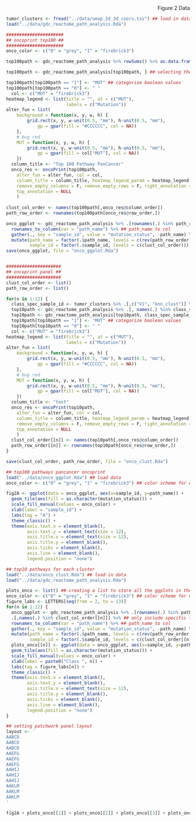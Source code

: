 <div style="text-align: right"> Figure 2 Data </div>
```r
tumor_clusters <- fread("../data/umap_2d_3d_coors.tsv") ## load in data
load("../data/gdc_reactome_path_analysis.Rda")

######################
## oncoprint top100 ##
######################
onco_color <- c("0" = "grey", "1" = "firebrick3")

top100path <- gdc_reactome_path_analysis %>% rowSums() %>% as.data.frame() %>% rownames_to_column(var = "path_name") %>% arrange(desc(.)) %>% .[1:100,] %>% .[, "path_name"] ## getting the top100 mutated pathways in class

top100path <- gdc_reactome_path_analysis[top100path, ] ## selecting the top 100 paths

top100path[top100path == "1"] <- "MUT" ## categorize boolean values
top100path[top100path == "0"] <- " "
  col <- c("MUT" = "firebrick3")
heatmap_legend <- list(title = "", at = c("MUT"),
                       labels = c("Mutation"))
alter_fun = list(
    background = function(x, y, w, h) {
        grid.rect(x, y, w-unit(0.5, "mm"), h-unit(0.5, "mm"), 
            gp = gpar(fill = "#CCCCCC", col = NA))
    },
    # bug red
    MUT = function(x, y, w, h) {
        grid.rect(x, y, w-unit(0.5, "mm"), h-unit(0.5, "mm"), 
            gp = gpar(fill = col["MUT"], col = NA))
    })
  column_title <- "Top 100 Pathway PanCancer"
  onco_res <- oncoPrint(top100path,
    alter_fun = alter_fun, col = col,
    column_title = column_title, heatmap_legend_param = heatmap_legend,
    remove_empty_columns = F, remove_empty_rows = F, right_annotation = NULL,
    top_annotation = NULL
    )
  
clust_col_order <- names(top100path[,onco_res@column_order])
path_row_order <- rownames(top100path[onco_res@row_order,])

onco_ggplot <- gdc_reactome_path_analysis %>% .[rownames(.) %in% path_row_order,] %>% ## only include the top 10 paths
  rownames_to_column(var = "path_name") %>% ## path_name to col
  gather(., key = "sample_id", value = "mutation_status", -path_name) %>% ## wide to long format
  mutate(path_name = factor(.$path_name, levels = c(rev(path_row_order))), ## factor to force oncoprint order
         sample_id = factor(.$sample_id, levels = c(clust_col_order)))
save(onco_ggplot, file = "onco_ggplot.Rda")


#####################
## oncoprint panel ##
#####################
clust_col_order <- list()
path_row_order <- list()

for(n in 1:12) {
  class_spec_sample_id <- tumor_clusters %>% .[,c("V1", "knn_clust")] %>% filter(knn_clust == n) %>% .[,.$V1] ## get class spec sample ids
  top10path <- gdc_reactome_path_analysis %>% .[, names(.) %in% class_spec_sample_id] %>% rowSums() %>% as.data.frame() %>% rownames_to_column(var = "path_name") %>% arrange(desc(.)) %>% .[1:10,] %>% .[, "path_name"] ## getting the top10 mutated pathways in class
  top10path <- gdc_reactome_path_analysis[top10path, class_spec_sample_id]
  top10path[top10path == "1"] <- "MUT" ## categorize boolean values
  top10path[top10path == "0"] <- " "
  col <- c("MUT" = "firebrick3")
heatmap_legend <- list(title = "", at = c("MUT"),
                       labels = c("Mutation"))
alter_fun = list(
    background = function(x, y, w, h) {
        grid.rect(x, y, w-unit(0.5, "mm"), h-unit(0.5, "mm"), 
            gp = gpar(fill = "#CCCCCC", col = NA))
    },
    # bug red
    MUT = function(x, y, w, h) {
        grid.rect(x, y, w-unit(0.5, "mm"), h-unit(0.5, "mm"), 
            gp = gpar(fill = col["MUT"], col = NA))
    })
  column_title <- "test"
  onco_res <- oncoPrint(top10path,
    alter_fun = alter_fun, col = col,
    column_title = column_title, heatmap_legend_param = heatmap_legend,
    remove_empty_columns = F, remove_empty_rows = F, right_annotation = NULL,
    top_annotation = NULL
    )
  clust_col_order[[n]] <- names(top10path[,onco_res@column_order])
  path_row_order[[n]] <- rownames(top10path[onco_res@row_order,])
}

save(clust_col_order, path_row_order, file = "onco_clust.Rda")
```

```r
## top100 pathways pancancer oncoprint
load("../data/onco_ggplot.Rda") ## load data
onco_color <- c("0" = "grey", "1" = "firebrick3") ## color scheme for oncoprint

fig2A <- ggplot(data = onco_ggplot, aes(x=sample_id, y=path_name)) + 
  geom_tile(aes(fill = as.character(mutation_status))) +
  scale_fill_manual(values = onco_color) +
  xlab(label = "sample_id") +
  labs(tag = "A") +
  theme_classic() +
  theme(axis.text.x = element_blank(),
        axis.text.y = element_text(size = 12),
        axis.title.x = element_text(size = 12),
        axis.title.y = element_blank(),
        axis.ticks = element_blank(),
        axis.line = element_blank(),
        legend.position = "none") 

## top10 pathways for each cluster
load("../data/onco_clust.Rda") ## load in data
load("../data/gdc_reactome_path_analysis.Rda")

plots_onco <- list() ## creating a list to store all the ggplots in the for loop below
onco_color <- c("0" = "grey", "1" = "firebrick3") ## color scheme for oncoprint
figure_labs <- LETTERS[seq(from = 2, to = 13)]
for(n in 1:12) {
  onco_ggplot <- gdc_reactome_path_analysis %>% .[rownames(.) %in% path_row_order[[n]],] %>% ## only include the top 10 paths
  .[,names(.) %in% clust_col_order[[n]]] %>% ## only include specific tumor class
  rownames_to_column(var = "path_name") %>% ## path_name to col
  gather(., key = "sample_id", value = "mutation_status", -path_name) %>% ## wide to long format
  mutate(path_name = factor(.$path_name, levels = c(rev(path_row_order[[n]]))), ## factor to force oncoprint order
         sample_id = factor(.$sample_id, levels = c(clust_col_order[[n]])))
  plots_onco[[n]] <- ggplot(data = onco_ggplot, aes(x=sample_id, y=path_name)) + ## ggplot code
  geom_tile(aes(fill = as.character(mutation_status))) +
  scale_fill_manual(values = onco_color) +
  xlab(label = paste0("Class ", n)) +
  labs(tag = figure_labs[n]) +
  theme_classic() +
  theme(axis.text.x = element_blank(),
        axis.text.y = element_blank(),
        axis.title.x = element_text(size = 12),
        axis.title.y = element_blank(),
        axis.ticks = element_blank(),
        axis.line = element_blank(),
        legend.position = "none") 
}

## setting patchwork panel layout
layout <- '
AABCD
AABCD
AABCD
AAEFG
AAEFG
AAEFG
AAHIJ
AAHIJ
AAHIJ
AAKLM
AAKLM
AAKLM
'

fig2A + plots_onco[[1]] + plots_onco[[2]] + plots_onco[[3]] + plots_onco[[4]] + plots_onco[[5]] + plots_onco[[6]] + plots_onco[[7]] + plots_onco[[8]] + plots_onco[[9]] + plots_onco[[10]] + plots_onco[[11]] + plots_onco[[12]] + plot_layout(design = layout)
```